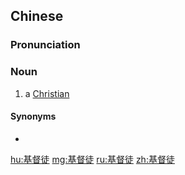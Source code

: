 ==Chinese==
{{zh-forms|type=21}}

===Pronunciation===
{{zh-pron
|m=Jīdūtú
|c=gei1 duk1 tou4
|h=pfs=kî-tuk-thù
|cat=n
}}

===Noun===
{{zh-noun}}

# a [[Christian]]

====Synonyms====
* {{zh-l|基督教徒}}

{{zh-cat|Religion|Christianity}}

[[hu:基督徒]]
[[mg:基督徒]]
[[ru:基督徒]]
[[zh:基督徒]]